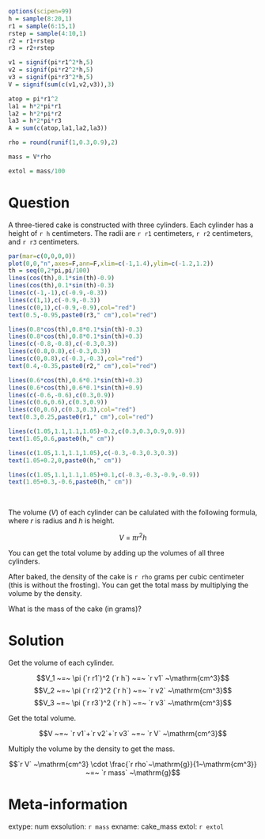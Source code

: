 ```r
options(scipen=99)
h = sample(8:20,1)
r1 = sample(6:15,1)
rstep = sample(4:10,1)
r2 = r1+rstep
r3 = r2+rstep

v1 = signif(pi*r1^2*h,5)
v2 = signif(pi*r2^2*h,5)
v3 = signif(pi*r3^2*h,5)
V = signif(sum(c(v1,v2,v3)),3)

atop = pi*r1^2
la1 = h*2*pi*r1
la2 = h*2*pi*r2
la3 = h*2*pi*r3
A = sum(c(atop,la1,la2,la3))

rho = round(runif(1,0.3,0.9),2)

mass = V*rho

extol = mass/100

```



Question
========

A three-tiered cake is constructed with three cylinders. Each cylinder has a height of `r h` centimeters. The radii are `r r1` centimeters, `r r2` centimeters, and `r r3` centimeters.

```r
par(mar=c(0,0,0,0))
plot(0,0,"n",axes=F,ann=F,xlim=c(-1,1.4),ylim=c(-1.2,1.2))
th = seq(0,2*pi,pi/100)
lines(cos(th),0.1*sin(th)-0.9)
lines(cos(th),0.1*sin(th)-0.3)
lines(c(-1,-1),c(-0.9,-0.3))
lines(c(1,1),c(-0.9,-0.3))
lines(c(0,1),c(-0.9,-0.9),col="red")
text(0.5,-0.95,paste0(r3," cm"),col="red")

lines(0.8*cos(th),0.8*0.1*sin(th)-0.3)
lines(0.8*cos(th),0.8*0.1*sin(th)+0.3)
lines(c(-0.8,-0.8),c(-0.3,0.3))
lines(c(0.8,0.8),c(-0.3,0.3))
lines(c(0,0.8),c(-0.3,-0.3),col="red")
text(0.4,-0.35,paste0(r2," cm"),col="red")

lines(0.6*cos(th),0.6*0.1*sin(th)+0.3)
lines(0.6*cos(th),0.6*0.1*sin(th)+0.9)
lines(c(-0.6,-0.6),c(0.3,0.9))
lines(c(0.6,0.6),c(0.3,0.9))
lines(c(0,0.6),c(0.3,0.3),col="red")
text(0.3,0.25,paste0(r1," cm"),col="red")

lines(c(1.05,1.1,1.1,1.05)-0.2,c(0.3,0.3,0.9,0.9))
text(1.05,0.6,paste0(h," cm"))

lines(c(1.05,1.1,1.1,1.05),c(-0.3,-0.3,0.3,0.3))
text(1.05+0.2,0,paste0(h," cm"))

lines(c(1.05,1.1,1.1,1.05)+0.1,c(-0.3,-0.3,-0.9,-0.9))
text(1.05+0.3,-0.6,paste0(h," cm"))
```
\

The volume ($V$) of each cylinder can be calulated with the following formula, where $r$ is radius and $h$ is height.

$$V~=~\pi r^2 h$$

You can get the total volume by adding up the volumes of all three cylinders.

After baked, the density of the cake is `r rho` grams per cubic centimeter (this is without the frosting). You can get the total mass by multiplying the volume by the density.

What is the mass of the cake (in grams)?


Solution
========

Get the volume of each cylinder.

$$V_1 ~=~ \pi (`r r1`)^2 (`r h`) ~=~ `r v1` ~\mathrm{cm^3}$$
$$V_2 ~=~ \pi (`r r2`)^2 (`r h`) ~=~ `r v2` ~\mathrm{cm^3}$$
$$V_3 ~=~ \pi (`r r3`)^2 (`r h`) ~=~ `r v3` ~\mathrm{cm^3}$$

Get the total volume.

$$V ~=~ `r v1`+`r v2`+`r v3` ~=~ `r V` ~\mathrm{cm^3}$$

Multiply the volume by the density to get the mass.

$$`r V` ~\mathrm{cm^3} \cdot \frac{`r rho`~\mathrm{g}}{1~\mathrm{cm^3}} ~=~ `r mass` ~\mathrm{g}$$





Meta-information
============
extype: num
exsolution: `r mass`
exname: cake_mass
extol: `r extol`